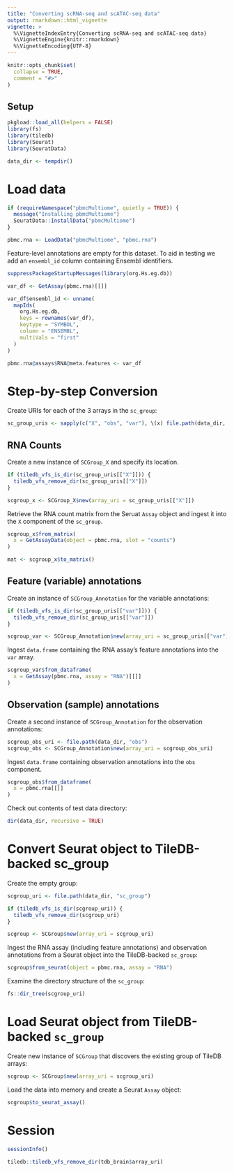 ```yaml
---
title: "Converting scRNA-seq and scATAC-seq data"
output: rmarkdown::html_vignette
vignette: >
  %\VignetteIndexEntry{Converting scRNA-seq and scATAC-seq data}
  %\VignetteEngine{knitr::rmarkdown}
  %\VignetteEncoding{UTF-8}
---
```


```r
knitr::opts_chunk$set(
  collapse = TRUE,
  comment = "#>"
)
```

## Setup

```r
pkgload::load_all(helpers = FALSE)
library(fs)
library(tiledb)
library(Seurat)
library(SeuratData)

data_dir <- tempdir()
```

# Load data

```r
if (requireNamespace("pbmcMultiome", quietly = TRUE)) {
  message("Installing pbmcMultiome")
  SeuratData::InstallData("pbmcMultiome")
}
```

```r
pbmc.rna <- LoadData("pbmcMultiome", "pbmc.rna")
```

Feature-level annotations are empty for this dataset. To aid in testing we add an `ensembl_id` column containing Ensembl identifiers.

```r
suppressPackageStartupMessages(library(org.Hs.eg.db))

var_df <- GetAssay(pbmc.rna)[[]]

var_df$ensembl_id <- unname(
  mapIds(
    org.Hs.eg.db,
    keys = rownames(var_df),
    keytype = "SYMBOL",
    column = "ENSEMBL",
    multiVals = "first"
  )
)

pbmc.rna@assays$RNA@meta.features <- var_df
```

# Step-by-step Conversion

Create URIs for each of the 3 arrays in the `sc_group`:

```r
sc_group_uris <- sapply(c("X", "obs", "var"), \(x) file.path(data_dir, x))
```

## RNA Counts

Create a new instance of `SCGroup_X` and specify its location.

```r
if (tiledb_vfs_is_dir(sc_group_uris[["X"]])) {
  tiledb_vfs_remove_dir(sc_group_uris[["X"]])
}

scgroup_x <- SCGroup_X$new(array_uri = sc_group_uris[["X"]])
```

Retrieve the RNA count matrix from the Seruat `Assay` object and ingest it into the `X` component of the `sc_group`.

```r
scgroup_x$from_matrix(
  x = GetAssayData(object = pbmc.rna, slot = "counts")
)
```

```r
mat <- scgroup_x$to_matrix()
```

## Feature (variable) annotations

Create an instance of `SCGroup_Annotation` for the variable annotations:

```r
if (tiledb_vfs_is_dir(sc_group_uris[["var"]])) {
  tiledb_vfs_remove_dir(sc_group_uris[["var"]])
}

scgroup_var <- SCGroup_Annotation$new(array_uri = sc_group_uris[["var"]])
```

Ingest `data.frame` containing the RNA assay's feature annotations into the `var` array.

```r
scgroup_var$from_dataframe(
  x = GetAssay(pbmc.rna, assay = "RNA")[[]]
)
```


## Observation (sample) annotations

Create a second instance of `SCGroup_Annotation` for the observation annotations:

```r
scgroup_obs_uri <- file.path(data_dir, "obs")
scgroup_obs <- SCGroup_Annotation$new(array_uri = scgroup_obs_uri)
```

Ingest `data.frame` containing observation annotations into the `obs` component.

```r
scgroup_obs$from_dataframe(
  x = pbmc.rna[[]]
)
```

Check out contents of test data directory:

```r
dir(data_dir, recursive = TRUE)
```

# Convert Seurat object to TileDB-backed sc_group

Create the empty group:

```r
scgroup_uri <- file.path(data_dir, "sc_group")

if (tiledb_vfs_is_dir(scgroup_uri)) {
  tiledb_vfs_remove_dir(scgroup_uri)
}

scgroup <- SCGroup$new(array_uri = scgroup_uri)
```


Ingest the RNA assay (including feature annotations) and observation annotations from a Seurat object into the TileDB-backed `sc_group`:

```r
scgroup$from_seurat(object = pbmc.rna, assay = "RNA")
```

Examine the directory structure of the `sc_group`:

```r
fs::dir_tree(scgroup_uri)
```

# Load Seurat object from TileDB-backed `sc_group`

Create new instance of `SCGroup` that discovers the existing group of TileDB arrays:

```r
scgroup <- SCGroup$new(array_uri = scgroup_uri)
```

Load the data into memory and create a Seurat `Assay` object:

```r
scgroup$to_seurat_assay()
```

# Session

```r
sessionInfo()
```

```r
tiledb::tiledb_vfs_remove_dir(tdb_brain$array_uri)
```
